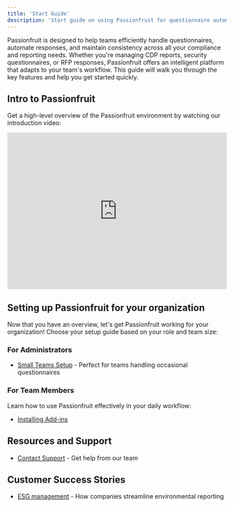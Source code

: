 ```yaml
---
title: 'Start Guide'
description: 'Start guide on using Passionfruit for questionnaire automation'
---
```



Passionfruit is designed to help teams efficiently handle questionnaires, automate responses, and maintain consistency across all your compliance and reporting needs. Whether you're managing CDP reports, security questionnaires, or RFP responses, Passionfruit offers an intelligent platform that adapts to your team's workflow. This guide will walk you through the key features and help you get started quickly.

## Intro to Passionfruit

Get a high-level overview of the Passionfruit environment by watching our introduction video:

<div className="my-4 rounded-lg overflow-hidden border">
  <iframe
    width="100%"
    height="360"
    src="https://www.loom.com/embed/0f50e665d70d43c48400911629c402e7?sid=e5dd05b3-68a0-4ea2-8502-cc3d4dc8c94c"
    frameBorder="0"
    allowFullScreen
  ></iframe>
</div>


## Setting up Passionfruit for your organization

Now that you have an overview, let's get Passionfruit working for your organization! Choose your setup guide based on your role and team size:

### For Administrators

- [Small Teams Setup](/installation/microsoft-addins#for-administrators) - Perfect for teams handling occasional questionnaires


### For Team Members

Learn how to use Passionfruit effectively in your daily workflow:
- [Installing Add-ins](/installation/microsoft-addins)

## Resources and Support
- [Contact Support](mailto:support@passionfruit.com) - Get help from our team

## Customer Success Stories

- [ESG management](https://www.passionfruit.earth/use-cases/friesland-campina) - How companies streamline environmental reporting
